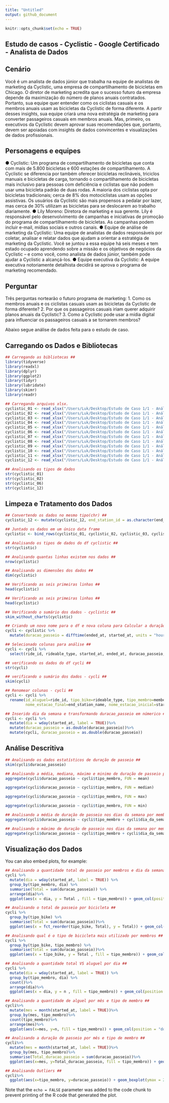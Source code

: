 ```yaml
---
title: "Untitled"
output: github_document
---
```


```r
knitr::opts_chunk$set(echo = TRUE)
```

## Estudo de casos - Cyclistic - Google Certificado - Analista de Dados

## Cenário

Você é um analista de dados júnior que trabalha na equipe de analistas de marketing da Cyclistic, uma empresa de compartilhamento de bicicletas em Chicago. O diretor de marketing acredita que o sucesso futuro da empresa depende da maximização do número de planos anuais contratados. Portanto, sua equipe quer entender como os ciclistas casuais e os membros anuais usam as bicicletas da Cyclistic de forma diferente. A partir desses insights, sua equipe criará uma nova estratégia de marketing para converter passageiros casuais em membros anuais. Mas, primeiro, os executivos da Cyclistic devem aprovar suas recomendações que, portanto, devem ser apoiadas com insights de dados convincentes e visualizações de dados profissionais.

## Personagens e equipes

● Cyclistic: Um programa de compartilhamento de bicicletas que conta com mais de 5.800 bicicletas e 600 estações de compartilhamento. A Cyclistic se diferencia por também oferecer bicicletas reclináveis, triciclos manuais e bicicletas de carga, tornando o compartilhamento de bicicletas mais inclusivo para pessoas com deficiência e ciclistas que não podem usar uma bicicleta padrão de duas rodas. A maioria dos ciclistas opta por bicicletas tradicionais; cerca de 8% dos motociclistas usam as opções assistivas. Os usuários da Cyclistic são mais propensos a pedalar por lazer, mas cerca de 30% utilizam as bicicletas para se deslocarem ao trabalho diariamente. ● Lily Moreno: Diretora de marketing e sua gerente. Lily é responsável pelo desenvolvimento de campanhas e iniciativas de promoção do programa de compartilhamento de bicicletas. As campanhas podem incluir e-mail, mídias sociais e outros canais. ● Equipe de análise de marketing da Cyclistic: Uma equipe de analistas de dados responsáveis por coletar, analisar e relatar dados que ajudam a orientar a estratégia de marketing da Cyclistic. Você se juntou a essa equipe há seis meses e tem estado ocupado aprendendo sobre a missão e os objetivos de negócios da Cyclistic -- e como você, como analista de dados júnior, também pode ajudar a Cyclistic a alcançá-los. ● Equipe executiva da Cyclistic: A equipe executiva notoriamente detalhista decidirá se aprova o programa de marketing recomendado.

## Perguntar

Três perguntas nortearão o futuro programa de marketing: 1. Como os membros anuais e os ciclistas casuais usam as bicicletas da Cyclistic de forma diferente? 2. Por que os passageiros casuais iriam querer adquirir planos anuais da Cyclistic? 3. Como a Cyclistic pode usar a mídia digital para influenciar os passageiros casuais a se tornarem membros?

Abaixo segue análise de dados feita para o estudo de caso.

## Carregando os Dados e Bibliotecas

```r
## Carregando as bibliotecas ##
library(tidyverse)
library(readxl)
library(dplyr)
library(ggplot2)
library(tidyr)
library(lubridate)
library(skimr)
library(readr)
```

```r
## Carregando arquivos xlsx.
cyclistic_01 <- read_xlsx("/Users/Luk/Desktop/Estudo de Caso 1/1 - Análise - Planilhas Excel/Dados Manipular/2021-10-Cyclistic.xlsx")
cyclistic_02 <- read_xlsx("/Users/Luk/Desktop/Estudo de Caso 1/1 - Análise - Planilhas Excel/Dados Manipular/2021-11-Cyclistic.xlsx")
cyclistic_03 <- read_xlsx("/Users/Luk/Desktop/Estudo de Caso 1/1 - Análise - Planilhas Excel/Dados Manipular/2021-12-Cyclistic.xlsx")
cyclistic_04 <- read_xlsx("/Users/Luk/Desktop/Estudo de Caso 1/1 - Análise - Planilhas Excel/Dados Manipular/2022-01-Cyclistic.xlsx")
cyclistic_05 <- read_xlsx("/Users/Luk/Desktop/Estudo de Caso 1/1 - Análise - Planilhas Excel/Dados Manipular/2022-02-Cyclistic.xlsx")
cyclistic_06 <- read_xlsx("/Users/Luk/Desktop/Estudo de Caso 1/1 - Análise - Planilhas Excel/Dados Manipular/2022-03-Cyclistic.xlsx")
cyclistic_07 <- read_xlsx("/Users/Luk/Desktop/Estudo de Caso 1/1 - Análise - Planilhas Excel/Dados Manipular/2022-04-Cyclistic.xlsx")
cyclistic_08 <- read_xlsx("/Users/Luk/Desktop/Estudo de Caso 1/1 - Análise - Planilhas Excel/Dados Manipular/2022-05-Cyclistic.xlsx")
cyclistic_09 <- read_xlsx("/Users/Luk/Desktop/Estudo de Caso 1/1 - Análise - Planilhas Excel/Dados Manipular/2022-06-Cyclistic.xlsx")
cyclistic_10 <- read_xlsx("/Users/Luk/Desktop/Estudo de Caso 1/1 - Análise - Planilhas Excel/Dados Manipular/2022-07-Cyclistic.xlsx")
cyclistic_11 <- read_xlsx("/Users/Luk/Desktop/Estudo de Caso 1/1 - Análise - Planilhas Excel/Dados Manipular/2022-08-Cyclistic.xlsx")
cyclistic_12 <- read_xlsx("/Users/Luk/Desktop/Estudo de Caso 1/1 - Análise - Planilhas Excel/Dados Manipular/2022-09-Cyclistic.xlsx")
```

```r
## Analisando os tipos de dados
str(cyclistic_01)
str(cyclistic_02)
str(cyclistic_06)
str(cyclistic_12)
```

## Limpeza e Tratamento dos Dados

```r
## Convertendo os dados no mesmo tipo(chr) ##
cyclistic_12 <- mutate(cyclistic_12, end_station_id = as.character(end_station_id))
```

```r
## Juntado os dados em um único data frame
cyclistic <- bind_rows(cyclistic_01, cyclistic_02, cyclistic_03, cyclistic_04, cyclistic_05, cyclistic_06, cyclistic_07, cyclistic_08, cyclistic_09, cyclistic_10, cyclistic_11, cyclistic_12)
```

```r
## Analisando os tipos de dados do df cyclistic ##
str(cyclistic)
```

```r
## Analisando quantas linhas existem nos dados ##
nrow(cyclistic)
```

```r
## Analisando as dimensões dos dados ##
dim(cyclistic)
```

```r
## Verificando as seis primeiras linhas ##
head(cyclistic)
```

```r
## Verificando as seis primeiras linhas ##
head(cyclistic)
```

```r
## Verificando o sumário dos dados - cyclistic ##
skim_without_charts(cyclistic)
```

```r
## Criando um novo nome para o df e nova coluna para Calcular a duração de horas por passeio ##
cycli <- cyclistic %>%
  mutate(duracao_passeio = difftime(ended_at, started_at, units = "hours"))
```

```r
## Selecionado colunas para análise ##
cycli <- cycli %>%
  select(ride_id, rideable_type, started_at, ended_at, duracao_passeio, dia_da_semana, start_station_name, end_station_name, member_casual)

```

```r
## verificando os dados do df cycli ##
str(cycli)
```

```r
## verificando o sumário dos dados - cycli ##
skim(cycli)
```

```r
## Renomear colunas - cycli ##
cycli <- cycli %>%
  rename(id_aluguel=ride_id, tipo_bike=rideable_type, tipo_membro=member_casual,
         nome_estacao_final=end_station_name, nome_estacao_inicial=start_station_name)
```

```r
## Inserido dia da semana e transformando duracao_passeio em númerico ##
cycli <- cycli %>%
  mutate(dia = wday(started_at, label = TRUE))%>%
  mutate(duracao_passeio = as.double(duracao_passeio))%>%
  mutate(cycli, duracao_passeio = as.double(duracao_passeio))
```

## Análise Descritiva

```r
## Analisando os dados estatísticos de duração de passeio ##
skim(cycli$duracao_passeio)
```

```r
## Analisando a média, mediana, máximo e minimo de duração de passeio por membros ##
aggregate(cycli$duracao_passeio ~ cycli$tipo_membro, FUN = mean)
```

```r
aggregate(cycli$duracao_passeio ~ cycli$tipo_membro, FUN = median)
```

```r
aggregate(cycli$duracao_passeio ~ cycli$tipo_membro, FUN = max)
```

```r
aggregate(cycli$duracao_passeio ~ cycli$tipo_membro, FUN = min)
```

```r
## Analisando a média de duração de passeio nos dias da semana por membros ##
aggregate(cycli$duracao_passeio ~ cycli$tipo_membro + cycli$dia_da_semana, FUN = mean)
```

```r
## Analisando o máximo de duração de passeio nos dias da semana por membros ##
aggregate(cycli$duracao_passeio ~ cycli$tipo_membro + cycli$dia_da_semana, FUN = max)
```

## Visualização dos Dados

You can also embed plots, for example:

```r
## Analisando a quantidade total de passeio por membros e dia da semana ##
cycli %>%
  mutate(dia = wday(started_at, label = TRUE)) %>% 
  group_by(tipo_membro, dia) %>% 
  summarise(Total = sum(duracao_passeio)) %>%
  arrange(dia)%>%
  ggplot(aes(x = dia, y = Total , fill = tipo_membro)) + geom_col(position = "dodge") + labs(title = "Cyclistic: Duracação de passeio X dia da semana e tipo de membro", x ="Dia da semana", y = "Total Duração Passeio")

```

```r
## Analisando o total de passeio por bicicleta ##
cycli %>%
  group_by(tipo_bike) %>% 
  summarise(Total = sum(duracao_passeio))%>%
  ggplot(aes(x = fct_reorder(tipo_bike, Total), y = Total)) + geom_col( fill = "dark green")+ labs(title = "Cyclistic: Tipo de biciclieta X Duracação de Passeio", x ="Tipo de Bicicleta", y = "Total Duração Passeio")
```

```r

## Analisando qual é o tipo de bicicleta mais utilizado por membros ##
cycli %>%
  group_by(tipo_bike, tipo_membro) %>% 
  summarise(Total = sum(duracao_passeio))%>%
  ggplot(aes(x = tipo_bike, y = Total , fill = tipo_membro)) + geom_col(position = "dodge")+ labs(title = "Cyclistic: Tipo de Biciclieta X Total de Duração de passeio por membro", y = "Total Duração Passeio", X = "Tipo de Bicicleta" )
```

```r

## Analisando a quantidade total VS aluguel por dia ##
cycli %>%
  mutate(dia = wday(started_at, label = TRUE)) %>%
  group_by(tipo_membro, dia) %>%
  count()%>%
  arrange(dia)%>%
  ggplot(aes(x = dia, y = n , fill = tipo_membro)) + geom_col(position = "dodge")+ labs(title = "Cyclistic: Aluguel de Bicicleta X Uso por membro nos dias da Semana", y = "Total Quantidade de Uso", X = "Dia da semana")
```

```r

## Analisando a quantidade de alguel por mês e tipo de membro ##
cycli%>%
  mutate(mes = month(started_at, label = TRUE))%>%
  group_by(mes, tipo_membro)%>%
  count(tipo_membro)%>%
  arrange(mes)%>%
  ggplot(aes(x=mes, y=n, fill = tipo_membro)) + geom_col(position = "dodge")+ labs(title = "Cyclistic: Tipo de Membro X Total de aluguel por mês", y="Total Aluguel", x ="Mês")
```

```r

## Analisando a duração de passeio por mês e tipo de membro ##
cycli%>%
  mutate(mes = month(started_at, label = TRUE))%>%
  group_by(mes, tipo_membro)%>%
  summarise(Total_duracao_passeio = sum(duracao_passeio))%>%
  ggplot(aes(x=mes, y=Total_duracao_passeio, fill = tipo_membro)) + geom_col(position = "dodge")+ labs(title = "Cyclistic: Tipo de Membro vs Total Duração de passeio por mês", y="Total Duração Passeio", x ="Mês")
```

```r

## Analisando Outliers ##
cycli%>%
  ggplot(aes(x=tipo_membro, y=duracao_passeio)) + geom_boxplot(ymax = 200)+ labs(title = "Cyclistic: Boxplot Tipo de membro vs Total de duração de passeio", y="Total duração passeio", x ="Mês")
```

Note that the `echo = FALSE` parameter was added to the code chunk to prevent printing of the R code that generated the plot.
